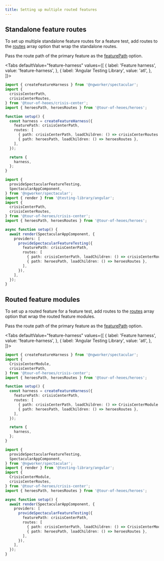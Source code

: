 ```yaml
---
title: Setting up multiple routed features
---
```



<LazyLoadingTip />

## Standalone feature routes

To set up multiple standalone feature routes for a feature test, add routes to
the [routes](/docs/api/interfaces/CreateFeatureHarnessOptions#routes) array
option that wrap the standalone routes.

Pass the route path of the primary feature as the
[featurePath](/docs/api/interfaces/CreateFeatureHarnessOptions#featurepath)
option.

<Tabs
  defaultValue="feature-harness"
  values={[
    { label: 'Feature harness', value: 'feature-harness', },
    { label: 'Angular Testing Library', value: 'atl', },
  ]}>
  <TabItem value="feature-harness">
    <FeatureHarness />

```ts {9-15}
import { createFeatureHarness } from '@ngworker/spectacular';
import {
  crisisCenterPath,
  crisisCenterRoutes,
} from '@tour-of-heoes/crisis-center';
import { heroesPath, heroesRoutes } from '@tour-of-heoes/heroes';

function setup() {
  const harness = createFeatureHarness({
    featurePath: crisisCenterPath,
    routes: [
      { path: crisisCenterPath, loadChildren: () => crisisCenterRoutes },
      { path: heroesPath, loadChildren: () => heroesRoutes },
    ],
  });

  return {
    harness,
  };
}
```

  </TabItem>

  <TabItem value="atl">
    <Atl />

```ts {13,15-20}
import {
  provideSpectacularFeatureTesting,
  SpectacularAppComponent,
} from '@ngworker/spectacular';
import { render } from '@testing-library/angular';
import {
  crisisCenterPath,
  crisisCenterRoutes,
} from '@tour-of-heroes/crisis-center';
import { heroesPath, heroesRoutes } from '@tour-of-heoes/heroes';

async function setup() {
  await render(SpectacularAppComponent, {
    providers: [
      provideSpectacularFeatureTesting({
        featurePath: crisisCenterPath,
        routes: [
          { path: crisisCenterPath, loadChildren: () => crisisCenterRoutes },
          { path: heroesPath, loadChildren: () => heroesRoutes },
        ],
      }),
    ],
  });
}
```

  </TabItem>
</Tabs>

## Routed feature modules

To set up a routed feature for a feature test, add routes to the
[routes](/docs/api/interfaces/CreateFeatureHarnessOptions#routes) array option
that wrap the routed feature modules.

Pass the route path of the primary feature as the
[featurePath](/docs/api/interfaces/CreateFeatureHarnessOptions#featurepath)
option.

<Tabs
  defaultValue="feature-harness"
  values={[
    { label: 'Feature harness', value: 'feature-harness', },
    { label: 'Angular Testing Library', value: 'atl', },
  ]}>
  <TabItem value="feature-harness">
    <FeatureHarness />

```ts {9-15}
import { createFeatureHarness } from '@ngworker/spectacular';
import {
  CrisisCenterModule,
  crisisCenterPath,
} from '@tour-of-heroes/crisis-center';
import { heroesPath, heroesRoutes } from '@tour-of-heoes/heroes';

function setup() {
  const harness = createFeatureHarness({
    featurePath: crisisCenterPath,
    routes: [
      { path: crisisCenterPath, loadChildren: () => CrisisCenterModule },
      { path: heroesPath, loadChildren: () => heroesRoutes },
    ],
  });

  return {
    harness,
  };
}
```

  </TabItem>

  <TabItem value="atl">
    <Atl />

```ts {13,15-21}
import {
  provideSpectacularFeatureTesting,
  SpectacularAppComponent,
} from '@ngworker/spectacular';
import { render } from '@testing-library/angular';
import {
  CrisisCenterModule,
  crisisCenterRoutes,
} from '@tour-of-heroes/crisis-center';
import { heroesPath, heroesRoutes } from '@tour-of-heoes/heroes';

async function setup() {
  await render(SpectacularAppComponent, {
    providers: [
      provideSpectacularFeatureTesting({
        featurePath: crisisCenterPath,
        routes: [
          { path: crisisCenterPath, loadChildren: () => CrisisCenterModule },
          { path: heroesPath, loadChildren: () => heroesRoutes },
        ],
      }),
    ],
  });
}
```

  </TabItem>
</Tabs>
